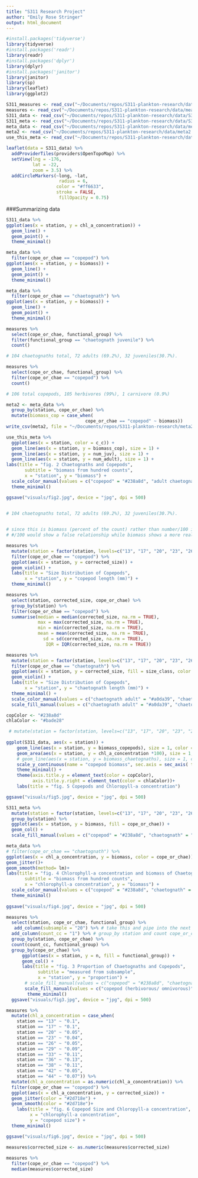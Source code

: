 ```yaml
---
title: "S311 Research Project"
author: "Emily Rose Stringer"
output: html_document
---
```


```r
#install.packages('tidyverse')
library(tidyverse)
#install.packages('readr')
library(readr)
#install.packages('dplyr')
library(dplyr)
#install.packages('janitor')
library(janitor)
library(sp)
library(leaflet)
library(ggplot2)
```

```r
S311_measures <- read_csv("~/Documents/repos/S311-plankton-research/data/S311_measures.csv")
measures <- read_csv("~/Documents/repos/S311-plankton-research/data/measures.csv")
S311_data <- read_csv("~/Documents/repos/S311-plankton-research/data/S311_data.csv")
S311_meta <- read_csv("~/Documents/repos/S311-plankton-research/data/S311_meta.csv")
meta_data <- read_csv("~/Documents/repos/S311-plankton-research/data/meta_data.csv")
meta2 <- read_csv("~/Documents/repos/S311-plankton-research/data/meta2.csv")
use_this_meta <- read_csv("~/Documents/repos/S311-plankton-research/data/use_this_meta.csv")
```

```r
leaflet(data = S311_data) %>%
  addProviderTiles(providers$OpenTopoMap) %>%
  setView(lng = -176,
          lat = -22,
          zoom = 3.5) %>%
  addCircleMarkers(~long, ~lat, 
                    radius = 6,
                   color = "#ff6633",
                   stroke = FALSE,
                    fillOpacity = 0.75)
```

###Summarizing data

```r
S311_data %>%
ggplot(aes(x = station, y = chl_a_concentration)) + 
  geom_line() + 
  geom_point() +
  theme_minimal()
```

```r
meta_data %>%
  filter(cope_or_chae == "copepod") %>%
ggplot(aes(x = station, y = biomass)) + 
  geom_line() + 
  geom_point() +
  theme_minimal()
```

```r
meta_data %>%
  filter(cope_or_chae == "chaetognath") %>%
ggplot(aes(x = station, y = biomass)) + 
  geom_line() + 
  geom_point() +
  theme_minimal()
```

```r
measures %>%
  select(cope_or_chae, functional_group) %>%
  filter(functional_group == "chaetognath juvenile") %>%
  count()

# 104 chaetognaths total, 72 adults (69.2%), 32 juveniles(30.7%).

measures %>%
  select(cope_or_chae, functional_group) %>%
  filter(cope_or_chae == "copepod") %>%
  count()

# 106 total copepods, 105 herbivores (99%), 1 carnivore (0.9%)
```


```r
meta2 <- meta_data %>%
  group_by(station, cope_or_chae) %>%
  mutate(biomass_cop = case_when(
                              cope_or_chae == "copepod" ~ biomass))
write_csv(meta2, file = "~/Documents/repos/S311-plankton-research/meta2.csv")

use_this_meta %>%
  ggplot(aes(x = station, color = c_c)) +
  geom_line(aes(x = station, y = biomass_cop), size = 1) +
  geom_line(aes(x = station, y = num_juv), size = 1) +
  geom_line(aes(x = station, y = num_adult), size = 1) +
labs(title = "fig. 2 Chaetognaths and Copepods",
       subtitle = "biomass from hundred counts", 
       x = "station", y = "biomass") +
  scale_color_manual(values = c("copepod" = "#238a8d", "adult chaetognath" = "#440154", "juvenile chaetognath" = "#bade28"), name = "") +
  theme_minimal() 

ggsave("visuals/fig2.jpg", device = "jpg", dpi = 500)

      
# 104 chaetognaths total, 72 adults (69.2%), 32 juveniles(30.7%).


# since this is biomass (percent of the count) rather than number/100 is it indicative of a relationship or is the relationship still constrained by the fact that this is out of 100
# #/100 would show a false relationship while biomass shows a more realistic relationship of what is in the plankton?
```


```r
measures %>%
  mutate(station = factor(station, levels=c("13", "17", "20", "23", "26", "29", "33", "36", "38", "42", "44"))) %>%
  filter(cope_or_chae == "copepod") %>%
  ggplot(aes(x = station, y = corrected_size)) +
  geom_violin() +
  labs(title = "Size Distribution of Copepods", 
       x = "station", y = "copepod length (mm)") + 
  theme_minimal()
```

```r
measures %>%
  select(station, corrected_size, cope_or_chae) %>%
  group_by(station) %>%
  filter(cope_or_chae == "copepod") %>%
  summarise(median = median(corrected_size, na.rm = TRUE), 
            max = max(corrected_size, na.rm = TRUE),
            min = min(corrected_size, na.rm = TRUE),
            mean = mean(corrected_size, na.rm = TRUE), 
              sd = sd(corrected_size, na.rm = TRUE), 
               IQR = IQR(corrected_size, na.rm = TRUE))
```


```r
measures %>%
  mutate(station = factor(station, levels=c("13", "17", "20", "23", "26", "29", "33", "36", "38", "42", "44"))) %>%
  filter(cope_or_chae == "chaetognath") %>%
  ggplot(aes(x = station, y = corrected_size, fill = size_class, color = size_class)) +
  geom_violin() +
  labs(title = "Size Distribution of Copepods", 
       x = "station", y = "chaetognath length (mm)") + 
  theme_minimal() + 
  scale_color_manual(values = c("chaetognath adult" = "#a0da39", "chaetognath juvenile" = "#365c8d"), guide = "none") +
  scale_fill_manual(values = c("chaetognath adult" = "#a0da39", "chaetognath juvenile" = "#365c8d"))
```

```r
copColor <- "#238a8d"
chlaColor <- "#bade28"

 # mutate(station = factor(station, levels=c("13", "17", "20", "23", "26", "29", "33", "36", "38", "42", "44"))) %>%
   
ggplot(S311_data, aes(x = station)) +
    geom_line(aes(x = station, y = biomass_copepods), size = 1, color = "#238a8d") +
    geom_area(aes(x = station, y = chl_a_concentration *100), size = 1, color = "#bade28", fill = "#bade28") +
    # geom_line(aes(x = station, y = biomass_chaetognaths), size = 1, color = "#238a8d") +
    scale_y_continuous(name = "copepod biomass", sec.axis = sec_axis( trans=~./100, name="Chl-a concentration")) +
    theme_minimal() +
    theme(axis.title.y = element_text(color = copColor),
          axis.title.y.right = element_text(color = chlaColor))+
    labs(title = "fig. 5 Copepods and Chloropyll-a concentration") 

ggsave("visuals/fig5.jpg", device = "jpg", dpi = 500)
```

```r
S311_meta %>%
  mutate(station = factor(station, levels=c("13", "17", "20", "23", "26", "29", "33", "36", "38", "42", "44"))) %>%
  group_by(station) %>%
  ggplot(aes(x = station, y = biomass, fill = cope_or_chae)) +
  geom_col() +
  scale_fill_manual(values = c("copepod" = "#238a8d", "chaetognath" = "#440154"))
```


```r
meta_data %>%
# filter(cope_or_chae == "chaetognath") %>%
ggplot(aes(x = chl_a_concentration, y = biomass, color = cope_or_chae)) +
geom_jitter()+
geom_smooth(method= lm)+
labs(title = "fig. 4 Chlorophyll-a concentration and biomass of Chaetognaths and Copepods",
       subtitle = "biomass from hundred counts", 
       x = "chlorophyll-a concentration", y = "biomass") + 
  scale_color_manual(values = c("copepod" = "#238a8d", "chaetognath" = "#440154"), name = "") +
  theme_minimal() 
   
ggsave("visuals/fig4.jpg", device = "jpg", dpi = 500) 
```

```r
measures %>% 
  select(station, cope_or_chae, functional_group) %>%
   add_column(subsample = "20") %>% # take this and pipe into the next graph
  add_column(count_cc = "1") %>% # group_by station and count cope_or_chae to understand the total in the sample
  group_by(station, cope_or_chae) %>%
  count(count_cc, functional_group) %>% 
  group_by(cope_or_chae) %>%
      ggplot(aes(x = station, y = n, fill = functional_group)) +
      geom_col() +
      labs(title = "fig. 3 Proportion of Chaetognaths and Copepods",
            subtitle = "measured from subsample", 
            x = "station", y = "proportion") + 
       # scale_fill_manual(values = c("copepod" = "#238a8d", "chaetognath" = "#440154"), name = "") +
       scale_fill_manual(values = c("copepod (herbivorous/ omnivorous)" = "#29af7f", "copepod (carnivorous)" = "#bade28", "chaetognath adult" = "#440154", "chaetognath juvenile" = "#2d718e"), name = "") +
        theme_minimal() 
  ggsave("visuals/fig3.jpg", device = "jpg", dpi = 500)
```

```r
measures %>%
  mutate(chl_a_concentration = case_when(
    station == "13" ~ "0.1", 
    station == "17" ~ "0.1",
    station == "20" ~ "0.05",
    station == "23" ~ "0.04",
    station == "26" ~ "0.05",
    station == "29" ~ "0.09",
    station == "33" ~ "0.11",
    station == "36" ~ "0.13",
    station == "38" ~ "0.11",
    station == "42" ~ "0.05",
    station == "44" ~ "0.07")) %>%
  mutate(chl_a_concentration = as.numeric(chl_a_concentration)) %>%
  filter(cope_or_chae == "copepod") %>%
  ggplot(aes(x = chl_a_concentration, y = corrected_size)) + 
  geom_jitter(color = "#2d718e") +
  geom_smooth(color = "#2d718e")+
    labs(title = "fig. 6 Copepod Size and Chloropyll-a concentration", 
         x = "chlorophyll-a concentration", 
         y = "copepod size") +
  theme_minimal()

ggsave("visuals/fig6.jpg", device = "jpg", dpi = 500)

measures$corrected_size <- as.numeric(measures$corrected_size)
                                      
measures %>% 
  filter(cope_or_chae == "copepod") %>%
  median(measures$corrected_size)
```

